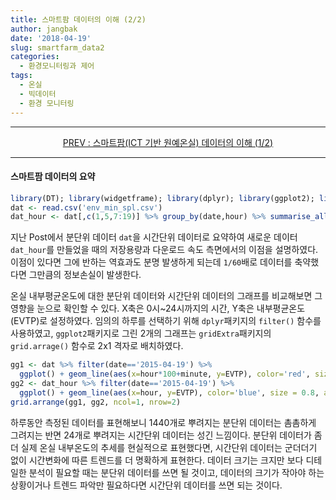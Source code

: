 ```yaml
---
title: 스마트팜 데이터의 이해 (2/2)
author: jangbak
date: '2018-04-19'
slug: smartfarm_data2
categories:
  - 환경모니터링과 제어
tags:
  - 온실
  - 빅데이터
  - 환경 모니터링
---
```


---

<center> [PREV : 스마트팜(ICT 기반 원예온실) 데이터의 이해 (1/2)](/post/smartfarm_data) </center>

---

#### 스마트팜 데이터의 요약 

```r
library(DT); library(widgetframe); library(dplyr); library(ggplot2); library(gridExtra)
dat <- read.csv('env_min_spl.csv')
dat_hour <- dat[,c(1,5,7:19)] %>% group_by(date,hour) %>% summarise_all(funs(mean))
```

지난 Post에서 분단위 데이터 `dat`을 시간단위 데이터로 요약하여 새로운 데이터 `dat_hour`를 만들었을 때의 저장용량과 다운로드 속도 측면에서의 이점을 설명하였다. 이점이 있다면 그에 반하는 역효과도 분명 발생하게 되는데 `1/60`배로 데이터를 축약했다면 그만큼의 정보손실이 발생한다. 

온실 내부평균온도에 대한 분단위 데이터와 시간단위 데이터의 그래프를 비교해보면 그 영향을 눈으로 확인할 수 있다. X축은 0시~24시까지의 시간, Y축은 내부평균온도(EVTP)로 설정하였다. 임의의 하루를 선택하기 위해 `dplyr`패키지의 `filter()` 함수를 사용하였고, `ggplot2`패키지로 그린 2개의 그래프는 `gridExtra`패키지의 `grid.arrage()` 함수로 2x1 격자로 배치하였다.  

```r
gg1 <- dat %>% filter(date=='2015-04-19') %>% 
  ggplot() + geom_line(aes(x=hour*100+minute, y=EVTP), color='red', size = 0.8, alpha = 0.8)
gg2 <- dat_hour %>% filter(date=='2015-04-19') %>% 
  ggplot() + geom_line(aes(x=hour, y=EVTP), color='blue', size = 0.8, alpha = 0.8)
grid.arrange(gg1, gg2, ncol=1, nrow=2)
```

하루동안 측정된 데이터를 표현해보니 1440개로 뿌려지는 분단위 데이터는 촘촘하게 그려지는 반면 24개로 뿌려지는 시간단위 데이터는 성긴 느낌이다. 분단위 데이터가 좀더 실제 온실 내부온도의 추세를 현실적으로 표현했다면, 시간단위 데이터는 군더더기 없이 시간변화에 따른 트렌드를 더 명확하게 표현한다. 데이터 크기는 크지만 보다 디테일한 분석이 필요할 때는 분단위 데이터를 쓰면 될 것이고, 데이터의 크기가 작아야 하는 상황이거나 트렌드 파악만 필요하다면 시간단위 데이터를 쓰면 되는 것이다. 




